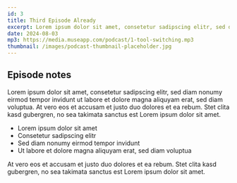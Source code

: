 ```yaml
---
id: 3
title: Third Episode Already
excerpt: Lorem ipsum dolor sit amet, consetetur sadipscing elitr, sed diam nonumy eirmod tempor invidunt ut labore et dolore magna aliquyam erat, sed diam voluptua. At vero eos et accusam et justo duo dolores et ea rebum.
date: 2024-08-03
mp3: https://media.museapp.com/podcast/1-tool-switching.mp3
thumbnail: /images/podcast-thumbnail-placeholder.jpg
---
```


## Episode notes

Lorem ipsum dolor sit amet, consetetur sadipscing elitr, sed diam nonumy eirmod tempor invidunt ut labore et dolore magna aliquyam erat, sed diam voluptua. At vero eos et accusam et justo duo dolores et ea rebum. Stet clita kasd gubergren, no sea takimata sanctus est Lorem ipsum dolor sit amet.

- Lorem ipsum dolor sit amet
- Consetetur sadipscing elitr
- Sed diam nonumy eirmod tempor invidunt
- Ut labore et dolore magna aliquyam erat, sed diam voluptua

At vero eos et accusam et justo duo dolores et ea rebum. Stet clita kasd gubergren, no sea takimata sanctus est Lorem ipsum dolor sit amet.
